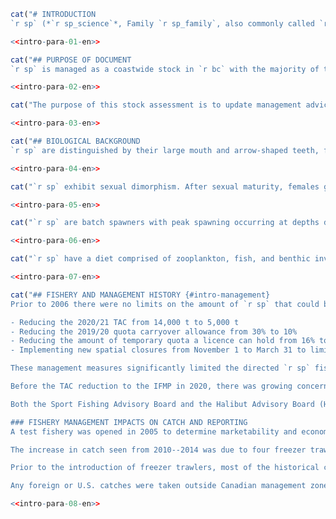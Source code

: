 ```r
cat("# INTRODUCTION
`r sp` (*`r sp_science`*, Family `r sp_family`, also commonly called `r sp_colloq`), is a species of flatfish that occurs in the offshore waters of British Columbia (`r bc`). `r sp` are primarily taken by the groundfish bottom trawl fishery, although they are also encountered by hook and line fisheries, particularly those targeting Pacific Halibut (*Hippoglossus stenolepis*). Prior to the introduction of freezer trawlers in the `r bc` groundfish fleet in the mid-2000s, most of the historical catch of `r sp` is understood to have been discarded at sea. Proteolysis occurs in the muscle tissue of this species a short time after it is caught, making the flesh mushy and unpalatable. In the past five years, Asian markets have been established for fillets that have been frozen at sea as soon as possible after capture to reduce proteolysis. There is also an Asian market for the frills. The stock was last assessed by @grandin2017, who presented an age-structured Bayesian model using the `r iscam` platform [@iscam]. This stock assessment covers the combined Pacific Marine Fisheries Commission (PMFC) major areas 3CD and 5ABCDE off the west coast of `r bc`.")
```

```r
<<intro-para-01-en>>
```

```r
cat("## PURPOSE OF DOCUMENT
`r sp` is managed as a coastwide stock in `r bc` with the majority of the catch coming from Pacific Marine Fisheries Commission (PMFC) major areas 3CD; `r wcvi`, 5AB; `r qcs` and 5CD; `r hs` (Figures \@ref(fig:fig-catch-spatial) and \@ref(fig:fig-cpue-spatial), Table \@ref(tab:area-catch-table)). The Strait of Georgia (management area 4B) is not included in this stock assessment. The Total Allowable Catch (TAC) has been 5,000 t since February 21, 2020. The TAC was 15,000 t for many years prior to the reduction in 2020. February 21 is the start date for the `r sp` fishery each year.")
```
```r
<<intro-para-02-en>>
```

```r
cat("The purpose of this stock assessment is to update management advice for `r sp` stocks in `r bc` as requested by the Pacific Groundfish Management Unit (GMU). This assessment identifies reference points for `r sp` that are consistent with the DFO Decision-Making Framework Incorporating the Precautionary Approach [@dfo2009] and characterizes stock status relative to these reference points using a Bayesian, age-structured stock assessment model. Management advice is provided in the form of decision tables, which forecast the impacts of a range of harvest levels on `r sp` stock status relative to these reference points.")
```
```r
<<intro-para-03-en>>
```

```r
cat("## BIOLOGICAL BACKGROUND
`r sp` are distinguished by their large mouth and arrow-shaped teeth, for which the species is named. Their distribution ranges from Baja California to the eastern Bering Sea [@hart1973]. In `r bc`, the species inhabits depths from 50--900 m [@arf2001].")
```

```r
<<intro-para-04-en>>
```

```r
cat("`r sp` exhibit sexual dimorphism. After sexual maturity, females grow faster than males and reach a larger maximum size (Appendix \@ref(app:bio-data-appendix), Figure \@ref(fig:fig-vb)). Theoretical maximum length, $L_{\infty}$, is estimated to be `r round(mat_fit$female[1], 1)` cm for females and `r round(mat_fit$male[1], 1)` cm for males in `r bc` although the maximum sizes that have been observed are `r round(max(filter(all_length_samples, sex == 2)$length, na.rm = T), 1)` cm for females and `r round(max(filter(all_length_samples, sex == 1)$length, na.rm = T), 1)` cm for males (Figure \@ref(fig:fig-vb)). Age-at-50%-maturity for females is thought to occur around age `r round(mat_fit$female[6], 1)` y for females and `r round(mat_fit$male[6], 1)` y for males. The maximum observed age is `r round(max(filter(all_age_samples, sex == 2)$age, na.rm = T), 1)` y for females and `r round(max(filter(all_age_samples, sex == 1)$age, na.rm = T), 1)` y for males. There were few observations of fish over 20 y in the dataset, and this assessment assumes a plus group of 20 y (Figure \@ref(fig:fig-ages)).")
```

```r
<<intro-para-05-en>>
```

```r
cat("`r sp` are batch spawners with peak spawning occurring at depths deeper than 350 m in the fall and winter months, although the timing of spawning may vary inter-annually [@arf1995]. The species produces pelagic eggs, followed by a pelagic larval stage that may last several months [@arf1995]. Fecundity of this species is poorly understood [@dicosimo1998]. One- and two-year-old fish occupy shallower depths than adults, but by the age of three or four years old, they are generally found in deeper water with adults [@arf2001]. `r sp` appear to occupy separate spawning (winter) and feeding (summer) areas, and undergo seasonal bathymetric movement from shallower to deeper water in the fall and winter [@arf2001].")
```
```r
<<intro-para-06-en>>
```

```r
cat("`r sp` have a diet comprised of zooplankton, fish, and benthic invertebrates. Juveniles feed primarily on mobile prey such as euphausiids, cumaceans, carideans, and amphipods. Adults are more piscivorous and cannibalistic, feeding on Pacific Herring (*Clupea pallasii*), juvenile Walleye Pollock (*Theragra chalcogramma*), and Pacific Sandlance (*Ammodytes hexapterus*), among other species [@fargo1981; @yang1993].")
```

```r
<<intro-para-07-en>>
```

```r
cat("## FISHERY AND MANAGEMENT HISTORY {#intro-management}
Prior to 2006 there were no limits on the amount of `r sp` that could be caught. In 2006 a TAC of 15,000 t was established and it remained at this level until 2017. In 2017 the TAC was increased to 17,500 t and remained there for two years until it was reduced to 14,000 t in 2019 as a precautionary measure to address concerns raised by the commercial trawl fleet about their oberved reduction in abundance of `r sp`. On January 30, 2020 GTAC recommended urgent, late changes to the 2020/21 Integrated Fisheries Management Plan (IFMP) to address declining `r sp` abundance on traditional fishing grounds [@dfomemo2020]. These changes included:

- Reducing the 2020/21 TAC from 14,000 t to 5,000 t
- Reducing the 2019/20 quota carryover allowance from 30% to 10%
- Reducing the amount of temporary quota a licence can hold from 16% to 8% percent of the TAC
- Implementing new spatial closures from November 1 to March 31 to limit harvest of spawning aggregations

These management measures significantly limited the directed `r sp` fishery and were intended to facilitate non-targeted harvesting.

Before the TAC reduction to the IFMP in 2020, there was growing concern regarding the impact freezer trawlers were having on the ability of traditional wet boats (called Shoreside in this assessment) to access groundfish. Key `r sp` fishing grounds include waters near Brooks Peninsula, Cape St James, Rennell Sound, and Lax Kw'alaams. These waters are also key grounds for a number of other groundfish species. The Council of Lax Kw'alaams Band in particular have expressed concern about securing long term access to groundfish to support their local fish processing plant and had recently passed a resolution to ban freezer trawlers from fishing in their traditional territory around Prince Rupert. Furthermore, the North Coast Regional District and the Nuu-chah-nulth Tribal Council had written to DFO expressing concerns about freezer trawlers and the vessels' effect on local groundfish access and processing capacity [@dfomemo2020].  

Both the Sport Fishing Advisory Board and the Halibut Advisory Board (HAB) have raised concerns about the level of Halibut bycatch associated with the `r sp` fishery, and commercial Halibut harvesters have expressed concern about the impacts freezer trawlers have had on their access to Halibut grounds south of Cape St James. Discussions between Groundfish Trawl Advisory Board (GTAC) and Halibut Advisory Board (HAB) representatives took place in 2020 to discuss additional spatial closures in an effort to avoid gear conflicts and minimize bycatch [@dfomemo2020].

### FISHERY MANAGEMENT IMPACTS ON CATCH AND REPORTING
A test fishery was opened in 2005 to determine marketability and economic viability of `r sp` for industry. The areas of high CPUE in the east area of Dixon Entrance seen in Figure \@ref(fig:fig-cpue-spatial) are mainly from this test fishery. The increased catch in 2005 can be seen in Figure \@ref(fig:fig-catch), especially in the northern areas; 5ABCDE. However, due to rapid proteolysis of the flesh, the fishery was not profitable and a large drop in catch is evident after 2005 (Figure \@ref(fig:fig-catch)) when the test fishery ended abruptly.

The increase in catch seen from 2010--2014 was due to four freezer trawlers joining the fleet. There has been a decline in annual catches since 2015, with a particularly large decrease occurring since 2019 (Figure \@ref(fig:fig-catch)). The large decrease is due to the quota reduction implemented by fisheries managers based on survey abundance index declines and reports of reduced availability of `r sp` on the fishing grounds (Section \@ref(intro-management)).

Prior to the introduction of freezer trawlers, most of the historical catch of `r sp` is understood to have been discarded at sea in large quantities due to proteolysis of the flesh if catches were not landed and frozen quickly after capture. Before the introduction of 100% at-sea observer coverage in the `r bc` groundfish fleets in 1996, reporting of `r sp` discards in fishery logbooks was voluntary. Since `r sp` were not managed with quotas before 1996, there was little incentive for skippers to record discards accurately or at all. Therefore the quantity of discards in the pre-1996 period is highly uncertain and no catch reconstruction prior to 1996 could be made for this assessment.

Any foreign or U.S. catches were taken outside Canadian management zones and were not accounted for in this assessment.")
```
```r
<<intro-para-08-en>>
```

\clearpage
